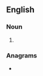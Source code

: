 {{also|sergeant majors}}
==English==

===Noun===
{{head|en|noun form}}

# {{plural of|en|sergeant-major}}

===Anagrams===
* {{anagrams|en|a=aaeegjmnorrsst|sergeants major|sergeants-major}}